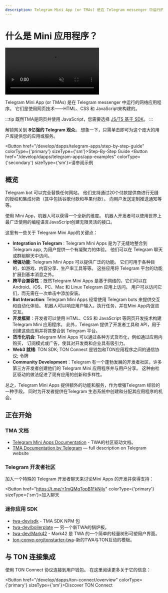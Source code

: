 ```yaml
---
description: Telegram Mini App (or TMAs) 是在 Telegram messenger 中运行的网络应用程序。 它们是使用网页技术——HTML、CSS 和 JavaScript来构建的。
---
```



# 什么是 Mini 应用程序？

<div style={{width: '100%', textAlign:'center', margin: '10pt auto'}}>
  <video style={{width: '100%',maxWidth: '600px', borderRadius: '10pt'}} muted={true} autoPlay={true} loop={true}>
    <source src="/files/twa.mp4" type="video/mp4" />
    您的浏览器不支持视频标签。
  </video>
</div>

Telegram Mini App (or TMAs) 是在 Telegram messenger 中运行的网络应用程序。 它们是使用网页技术——HTML、CSS 和 JavaScript来构建的。

:::tip
既然TMA是网页并使用 JavaScript，您需要选择 [JS/TS 基于 SDK](/develop/dapps/apis/sdk#typescript--javascript)。
:::

解锁网关到 **8亿强的 Telegram 观众**。 想象一下，只需单击即可为这个庞大的用户库提供您的应用或服务。

<Button href="/develop/dapps/telegram-apps/step-by-step-guide" colorType={'primary'} sizeType={'sm'}>Step-By-Step Guide</Button>
<Button href="/develop/dapps/telegram-apps/app-examples" colorType={'secondary'} sizeType={'sm'}>请参阅示例</Button>

## 概览

Telegram bot 可以完全替换任何网站。 他们支持通过20个付款提供商进行无缝的授权和集成付款（其中包括谷歌付款和苹果付款）。 向用户发送定制推送通知等等。

使用 Mini App，机器人可以获得一个全新的维度。 机器人开发者可以使用世界上最广泛使用的编程语言JavaScript创建无限灵活的接口。

这里有一些关于 Telegram Mini App的关键点：

- **Integration in Telegram** : Telegram Mini Apps 是为了无缝地整合到 Telegram app, 为用户提供一个有凝聚力的体验。 他们可以在 Telegram 聊天或群組聊天中访问。
- **增强功能**: Telegram Mini Apps 可以提供广泛的功能。 它们可用于各种目的，如游戏、内容分享、生产率工具等等。 这些应用将 Telegram 平台的功能扩展到基本消息之外。
- **跨平台兼容性**：既然Telegram Mini Apps 是基于网络的，它们可以在 Android、iOS、PC、Mac 和 Linux Telegram 应用上访问。 用户可以访问它们，而无需在一次单击中添加安装。
- **Bot Interaction**: Telegram Mini Apps 经常使用 Telegram bots 来提供交互和自动化体验。 机器人可以响应用户输入，执行任务，并在Mini App内促进交互。
- **开发框架**：开发者可以使用 HTML、CSS 和 JavaScript 等网页开发技术构建Telegram Mini 应用程序。 此外，Telegram 提供了开发者工具和 API，用于创建这些应用并将其整合到 Telegram 平台。
- **货币化机会**: Telegram Mini Apps 可以通过各种方式货币化，例如通过应用内购买， 订阅模式或广告，使其对开发商和企业具有吸引力。
- **Web3 就绪**: TON SDK; TON Connect 是钱包和TON应用程序之间的通信协议; 令牌
- **Community Development**：Telegram 有一个蓬勃发展的开发者社区，许多第三方开发者创建他们的 Telegram Mini 应用程序并与用户分享。 这种由社区驱动的做法促进了现有应用的创新和多样性。

总之，Telegram Mini Apps 提供额外的功能和服务，作为增强Telegram 经验的一种手段。 同时为开发者提供在Telegram 生态系统中创建和分配其应用程序的机会。

## 正在开始

### TMA 文档

- [Telegram Mini Apps Documentation](https://docs.telegram-mini-apps.com) - TWA的社区驱动文档。
- [TMA Documentation by Telegram](https://core.telegram.org/bots/webapps) — full description on Telegram website

### Telegram 开发者社区

加入一个特殊的 Telegram 开发者聊天来讨论Mini Apps 的开发并获得支持：

<Button href="https://t.me/+1mQMqTopB1FkNjIy" colorType={'primary'} sizeType={'sm'}>加入聊天</Button>

### 迷你应用 SDK

- [twa-dev/sdk](https://github.com/twa-dev/sdk) - TMA SDK NPM 包
- [twa-dev/boilerplate](https://github.com/twa-dev/Boilerplate) — 另一个新TWA的锅炉板。
- [twa-dev/Mark42](https://github.com/twa-dev/Mark42) - Mark42 是 TWA 的一个简单的轻量树形可塑用户界面。
- [ton-conve-org/tonstarter-twa](https://github.com/ton-fire-org/tonstarter-twa)-新的TWA与TON互动的模板。

## 与 TON 连接集成

使用 TON Connect 协议连接到用户钱包。 在这里阅读更多关于它的信息：

<Button href="/develop/dapps/ton-connect/overview" colorType={'primary'} sizeType={'sm'}>Discover TON Connect</Button>

